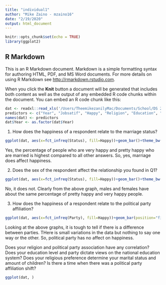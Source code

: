 ```yaml
---
title: "individual1"
author: "Mike Zaino - mzaino16"
date: "2/19/2020"
output: html_document
---
```


```r
knitr::opts_chunk$set(echo = TRUE)
library(ggplot2)
```

## R Markdown

This is an R Markdown document. Markdown is a simple formatting syntax for authoring HTML, PDF, and MS Word documents. For more details on using R Markdown see <http://rmarkdown.rstudio.com>.

When you click the **Knit** button a document will be generated that includes both content as well as the output of any embedded R code chunks within the document. You can embed an R code chunk like this:

```r
dat <- readxl::read_xls('/Users/TheemikezanilyMac/Documents/School/DS 202/ds202_lab3/GSS.xls')
predictors <- c("Year", "Jobsatif", "Happy", "Religion", "Education", "Addiction", "Cityproblems", "Space", "Party", "Race", "Sex", "Schoolyear", "Age", "Children", "Status", "ID", "Ballot")
names(dat) <- predictors
dat$Year <- as.factor(dat$Year)
```

1. How does the happiness of a respondent relate to the marriage status?
```r
ggplot(dat, aes(x=fct_infreq(Status), fill=Happy))+geom_bar()+theme_bw()
```

Yes, the percentage of people who are very happy and pretty happy who are married is highest compared to all other answers. So, yes, marriage does affect happiness.

2. Does the sex of the respondent affect the relationship you found in Q1?

```r
ggplot(dat, aes(x=fct_infreq(Status), fill=Happy))+geom_bar()+theme_bw() +facet_wrap(~Sex)
```

No, it does not. Clearly from the above graph, males and females have about the same percentage of pretty happy and very happy people.

3. How does the happiness of a respondent relate to the political party affiliation?

```r
ggplot(dat, aes(x=fct_infreq(Party), fill=Happy))+geom_bar(position="fill")+theme_bw()
```

Looking at the above graphs, it is tough to tell if there is a difference between parties. THere is small variations in the data but nothing to say one way or the other. So, political party has no affect on happiness.

Does your religion and political party association have any correlation?
Does your education level and party dictate views on the national education system?
Does your religious preference determine your marital status and amount of children?
Is there a time when there was a political party affiliation shift?

```r
ggplot(dat, )
```




